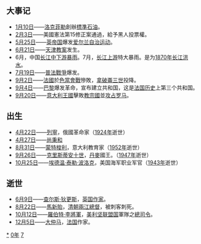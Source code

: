 {{yearTOC|1870|清'''[[同治|同治]]九年'''；越南'''[[嗣德|嗣德]]二十三年'''；日本'''[[明治|明治]]三年'''}}
== 大事记 ==
* [[1月10日|1月10日]]——[[約翰·戴維森·洛克菲勒|洛克菲勒]]創辦[[標準石油|標準石油]]。
* [[2月3日|2月3日]]——美國憲法第15修正案通過，給予黑人投票權。
* [[5月25日|5月25日]]——[[英国|英帝国]]爆发[[爱尔兰自治运动|爱尔兰自治运动]]。
* [[6月21日|6月21日]]——[[天津教案|天津教案]]发生。
* 6月，中国[[长江中下游|长江中下游]][[暴雨|暴雨]]。7月，[[长江上游|长江上游]]特大暴雨。是为[[1870年长江洪水|1870年长江洪水]]。
* [[7月19日|7月19日]]——[[普法戰爭|普法戰爭]]爆发。
* [[9月2日|9月2日]]——[[法國|法國]]於[[色當會戰|色當會戰]]慘敗，[[拿破崙三世|拿破崙三世]]投降。
* [[9月4日|9月4日]]——[[巴黎|巴黎]]爆发革命，宣布建立共和国，这是[[法國歷史|法国历史]]上第三个共和国。
* [[9月20日|9月20日]]——[[意大利王國|意大利王國]]擊敗[[教宗國|教宗國]]並[[攻占罗马|攻占罗马]]。

== 出生 ==
* [[4月22日|4月22日]]——[[列宁|列寧]]，俄國革命家（[[1924年|1924年]]逝世）
* [[4月27日|4月27日]]——[[尚秉和|尚秉和]]
* [[8月31日|8月31日]]——[[马利亚·蒙特梭利|蒙特梭利]]，意大利教育家（[[1952年|1952年]]逝世）
* [[9月26日|9月26日]]——[[克里斯蒂安十世|克里斯蒂安十世]]，[[丹麥|丹麥]]國王。（[[1947年|1947年]]逝世）
* [[10月25日|10月25日]]——[[埃德温·泰勒·波洛克|埃德温·泰勒·波洛克]]，美国海军职业军官（[[1943年|1943年]]逝世）

== 逝世 ==
{{Wikisource year mention}}
* [[6月9日|6月9日]]——[[查尔斯·狄更斯|查尔斯·狄更斯]]，[[英国|英国]][[作家|作家]]。
* [[8月22日|8月22日]]——[[馬新貽|馬新貽]]，[[清朝|清朝]][[两江总督|兩江總督]]，被刺客刺死。
* [[10月12日|10月12日]]——[[羅伯特·李|羅伯特·李]][[將軍|將軍]]，[[美利坚联盟国|美利坚联盟国]]軍隊之[[總司令|總司令]]。
* [[12月5日|12月5日]]——[[大仲马|大仲马]]，[[法国|法国]]作家。

[[Category:1870年|*]]
[[Category:1870年代|0年]]
[[Category:19世纪各年|7]]